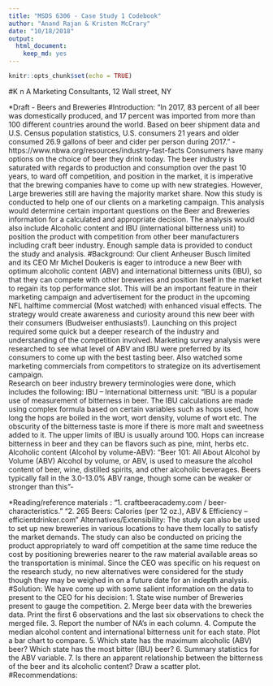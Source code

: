 ```yaml
---
title: "MSDS 6306 - Case Study 1 Codebook"
author: "Anand Rajan & Kristen McCrary"
date: "10/18/2018"
output: 
  html_document:
    keep_md: yes
---
```


```r
knitr::opts_chunk$set(echo = TRUE)
```
#K n A Marketing Consultants, 12 Wall street, NY

*Draft - Beers and Breweries
#Introduction:
“In 2017, 83 percent of all beer was domestically produced, and 17 percent was imported from more than 100 different countries around the world. Based on beer shipment data and U.S. Census population statistics, U.S. consumers 21 years and older consumed 26.9 gallons of beer and cider per person during 2017.” -  
https://www.nbwa.org/resources/industry-fast-facts
Consumers have many options on the choice of beer they drink today. The beer industry is saturated with regards to production and consumption over the past 10 years, to ward off competition, and position in the market, it is imperative that the brewing companies have to come up with new strategies. However, Large breweries still are having the majority market share.
Now this study is conducted to help one of our clients on a marketing campaign. This analysis would determine certain important questions on the Beer and Breweries information for a calculated and appropriate decision. The analysis would also include Alcoholic content and IBU (international bitterness unit) to position the product with competition from other beer manufacturers including craft beer industry. Enough sample data is provided to conduct the study and analysis.
#Background: 
Our client Anheuser Busch limited and its CEO Mr Michel Doukeris is eager to introduce a new Beer with optimum alcoholic content (ABV) and international bitterness units (IBU), so that they can compete with other breweries and position itself in the market to regain its top performance slot. This will be an important feature in their marketing campaign and advertisement for the product in the upcoming NFL halftime commercial (Most watched) with enhanced visual effects.  The strategy would create awareness and curiosity around this new beer with their consumers (Budweiser enthusiasts!).
Launching on this project required some quick but a deeper research of the industry and understanding of the competition involved. 
Marketing survey analysis were researched to see what level of ABV and IBU were preferred by its consumers to come up with the best tasting beer.
Also watched some marketing commercials from competitors to strategize on its advertisement campaign.  
Research on beer industry brewery terminologies were done, which includes the following:
IBU – International bitterness unit:
“IBU is a popular use of measurement of bitterness in beer. The IBU calculations are made using complex formula based on certain variables such as hops used, how long the hops are boiled in the wort, wort density, volume of wort etc.
The obscurity of the bitterness taste is more if there is more malt and sweetness added to it.  The upper limits of IBU is usually around 100. Hops can increase bitterness in beer and they can be flavors such as pine, mint, herbs etc.
Alcoholic content (Alcohol by volume-ABV):
“Beer 101: All About Alcohol by Volume (ABV) Alcohol by volume, or ABV, is used to measure the alcohol content of beer, wine, distilled spirits, and other alcoholic beverages. Beers typically fall in the 3.0-13.0% ABV range, though some can be weaker or stronger than this”-

<!--https://www.thespruceeats.com/alcohol-by-volume-353204
-->

*Reading/reference materials : 
“1. craftbeeracademy.com / beer-characteristics.” 
“2. 265 Beers: Calories (per 12 oz.), ABV & Efficiency – efficientdrinker.com ”
Alternatives/Extensibility: The study can also be used to set up new breweries in various locations to have them locally to satisfy the market demands. The study can also be conducted on pricing the product appropriately to ward off competition at the same time reduce the cost by positioning breweries nearer to the raw material available areas so the transportation is minimal.
Since the CEO was specific on his request on the research study, no new alternatives were considered for the study though they may be weighed in on a future date for an indepth analysis.
#Solution:
We have come up with some salient information on the data to present to the CEO for his decision:
1.	State wise number of Breweries present to gauge the competition. 
2.	Merge beer data with the breweries data. Print the first 6 observations and the last six observations to check the merged file.
3.	Report the number of NA's in each column.
4.	Compute the median alcohol content and international bitterness unit for each state. Plot a bar chart to compare.
5.	Which state has the maximum alcoholic (ABV) beer? Which state has the most bitter (IBU) beer?
6.	Summary statistics for the ABV variable.
7.	Is there an apparent relationship between the bitterness of the beer and its alcoholic content? Draw a scatter plot.
#Recommendations:



